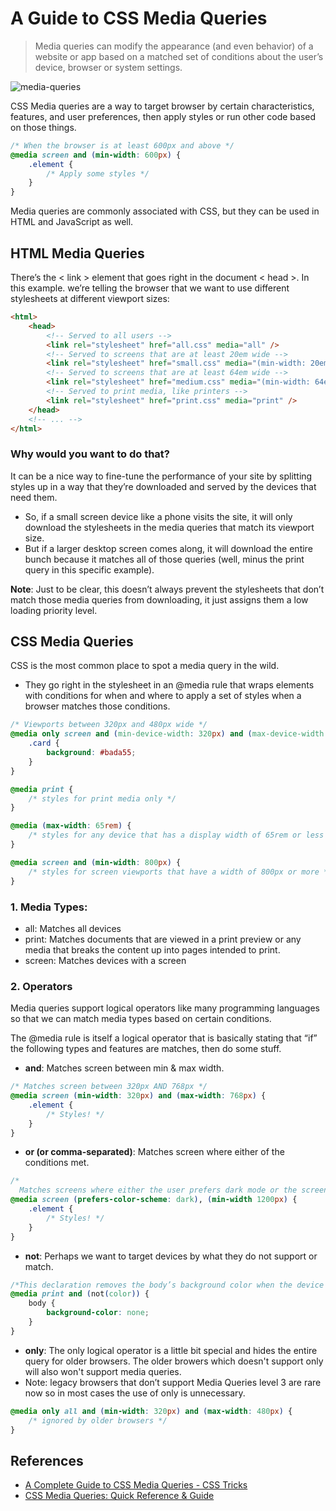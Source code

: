 # A Guide to CSS Media Queries

> Media queries can modify the appearance (and even behavior) of a website or app based on a matched set of conditions about the user’s device, browser or system settings.

![media-queries](/media-queries.png)

CSS Media queries are a way to target browser by certain characteristics, features, and user preferences, then apply styles or run other code based on those things.

```css
/* When the browser is at least 600px and above */
@media screen and (min-width: 600px) {
    .element {
        /* Apply some styles */
    }
}
```

Media queries are commonly associated with CSS, but they can be used in HTML and JavaScript as well.

## HTML Media Queries

There’s the < link > element that goes right in the document < head >. In this example. we’re telling the browser that we want to use different stylesheets at different viewport sizes:

```html
<html>
    <head>
        <!-- Served to all users -->
        <link rel="stylesheet" href="all.css" media="all" />
        <!-- Served to screens that are at least 20em wide -->
        <link rel="stylesheet" href="small.css" media="(min-width: 20em)" />
        <!-- Served to screens that are at least 64em wide -->
        <link rel="stylesheet" href="medium.css" media="(min-width: 64em)" />
        <!-- Served to print media, like printers -->
        <link rel="stylesheet" href="print.css" media="print" />
    </head>
    <!-- ... -->
</html>
```

### Why would you want to do that?

It can be a nice way to fine-tune the performance of your site by splitting styles up in a way that they’re downloaded and served by the devices that need them.

-   So, if a small screen device like a phone visits the site, it will only download the stylesheets in the media queries that match its viewport size.
-   But if a larger desktop screen comes along, it will download the entire bunch because it matches all of those queries (well, minus the print query in this specific example).

**Note**: Just to be clear, this doesn’t always prevent the stylesheets that don’t match those media queries from downloading, it just assigns them a <span className="hgl">low loading priority level</span>.

## CSS Media Queries

CSS is the most common place to spot a media query in the wild.

-   They go right in the stylesheet in an @media rule that wraps elements with conditions for when and where to apply a set of styles when a browser matches those conditions.

```css
/* Viewports between 320px and 480px wide */
@media only screen and (min-device-width: 320px) and (max-device-width: 480px) {
    .card {
        background: #bada55;
    }
}
```

```css
@media print {
    /* styles for print media only */
}

@media (max-width: 65rem) {
    /* styles for any device that has a display width of 65rem or less */
}

@media screen and (min-width: 800px) {
    /* styles for screen viewports that have a width of 800px or more */
}
```

### 1. Media Types:

-   all: Matches all devices
-   print: Matches documents that are viewed in a print preview or any media that breaks the content up into pages intended to print.
-   screen: Matches devices with a screen

### 2. Operators

Media queries support logical operators like many programming languages so that we can match media types based on certain conditions.

The @media rule is itself a logical operator that is basically stating that “if” the following types and features are matches, then do some stuff.

-   **and**: Matches screen between min & max width.

```css
/* Matches screen between 320px AND 768px */
@media screen (min-width: 320px) and (max-width: 768px) {
    .element {
        /* Styles! */
    }
}
```

-   **or (or comma-separated)**: Matches screen where either of the conditions met.

```css
/* 
  Matches screens where either the user prefers dark mode or the screen is at least 1200px wide */
@media screen (prefers-color-scheme: dark), (min-width 1200px) {
    .element {
        /* Styles! */
    }
}
```

-   **not**: Perhaps we want to target devices by what they do not support or match.

```css
/*This declaration removes the body’s background color when the device is a printer and can only show one color.*/
@media print and (not(color)) {
    body {
        background-color: none;
    }
}
```

-   **only**: The only logical operator is a little bit special and hides the entire query for older browsers. The older browers which doesn't support only will also won't support media queries.
-   Note: legacy browsers that don’t support Media Queries level 3 are rare now so in most cases the use of only is unnecessary.

```css
@media only all and (min-width: 320px) and (max-width: 480px) {
    /* ignored by older browsers */
}
```

## References

-   [A Complete Guide to CSS Media Queries - CSS Tricks](https://css-tricks.com/a-complete-guide-to-css-media-queries/)
-   [CSS Media Queries: Quick Reference & Guide](https://www.digitalocean.com/community/tutorials/css-media-queries)
